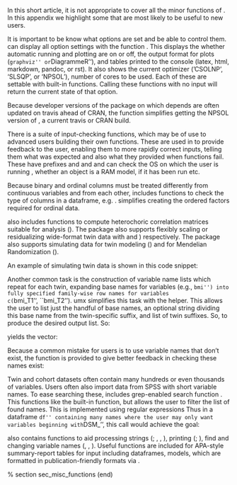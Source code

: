 \section{Appendix: Miscellaneous help functions} % (fold)
\label{sec:sec_misc_functions}

In this short article, it is not appropriate to cover all the minor functions of \pkg{umx}. In this appendix we highlight some that are most likely to be useful to new users. 

It is important to be know what options are set and be able to control them. \pkg{umx} can display all option settings with the function \code{umx_get_options}. This displays the whether automatic running and plotting are on or off, the output format for plots (``graphviz'' or ``DiagrammeR''), and tables printed to the console (latex, html, markdown, pandoc, or rst). It also shows the current optimizer ('CSOLNP', 'SLSQP', or 'NPSOL'), number of cores to be used. Each of these are settable with built-in functions. Calling these functions with no input will return the current state of that option.

\begin{CodeInput}
umx_set_auto_plot(c("TRUE", "FALSE")
umx_set_auto_run(c("TRUE", "FALSE")
umx_set_plot_format(c('graphviz', 'DiagrammeR'))
umx_set_table_format(c("latex", "html", "markdown", "pandoc", "rst")
umx_set_cores(n)
umx_set_optimizer(c('CSOLNP', 'SLSQP', 'NPSOL'))
\end{CodeInput}

Because developer versions of the \pkg{OpenMx} package on which \pkg{umx} depends are often updated on travis ahead of CRAN, the \code{install.OpenMx} function simplifies getting the NPSOL version of \pkg{OpenMx}, a current travis or CRAN build.

There is a suite of input-checking functions, which may be of use to advanced users building their own functions. These are used in \pkg{umx} to provide feedback to the user, enabling them to more rapidly correct inputs, telling them what was expected and also what they provided when functions fail. These have prefixes \code{umx_is_} and \code{umx_has_} and \code{umx_check} and can check the OS on which the user is running \pkg{umx}, whether an object is a \pkg{umx} RAM model, if it has been run etc.

Because binary and ordinal columns must be treated differently from continuous variables and from each other, \pkg{umx} includes functions to check the type of columns in a dataframe, e.g. \code{umx_is_ordered}. \code{umxFactor} simplifies creating the ordered factors required for ordinal data.

\pkg{umx} also includes functions to compute heterochoric correlation matrices suitable for analysis (\code{umx_hetcor}). The package also supports flexibly scaling or residualizing wide-format twin data with \code{umx_scale_wide_twin_data} and \code{umx_residualize}) respectively. The package also supports simulating data for twin modeling (\code{umx_make_TwinData}) and for Mendelian Randomization (\code{umx_make_MR_data}).

An example of simulating twin data is shown in this code snippet:

\begin{CodeInput}
# Simulate 1 variable 'var' in 100 MZ and 100 DZ pairs,
# with Additive and unique variance = .5
x = umx_make_TwinData(nMZpairs = 100, AA = .5, CC = 0, EE= .5)
# output feedback
   AA    CC    EE
  0.50  0.00  0.50
   a     c     e
  0.71  0.00  0.71

# Use the simulated data.
m1  = umxACE(selDVs = "var", dzData = x$dzData, mzData = x$mzData, sep = "_T")
\end{CodeInput}

Another common task is the construction of variable name lists which repeat for each twin, expanding base names for variables (e.g., ``bmi'') into fully specified family-wise row names for variables c(``bmi\_T1'',\ ``bmi\_T2''). umx simplifies this task with the \code{umx\_paste\_names} helper. This allows the user to list just the handful of base names, an optional string dividing this base name from the twin-specific suffix, and list of twin suffixes. So, to produce the desired output list. So:

\code{umx\_paste\_names(c("bmi", "IQ"), "\_T", 1:2)}

yields the vector:

\code{c("bmi\_T1", "IQ\_T1", "bmi\_T2", "IQ\_T2")}

Because a common mistake for users is to use variable names that don't exist, the function \code{umx_check_names} is provided to give better feedback in checking these names exist:

\begin{CodeInput}
umx_check_names(c("wt", "airbag"), mtcars)

Error in umx_check_names(c("wt", "airbag"), mtcars) : 
  Not all required names were found in the data. Missing were:
airbag
\end{CodeInput}

Twin and cohort datasets often contain many hundreds or even thousands of variables. Users often also import data from SPSS with short variable names. To ease searching these, \pkg{umx} includes grep-enabled search function \code{umx\_names}. This functions like the built-in \code{names} function, but allows the user to filter the list of found names. This is implemented using regular expressions Thus in a dataframe ``df'' containing many names where the user may only want variables beginning with``DSM\_'', this call would achieve the goal: \code{umx\_names(df, pattern = "\^{}DSM\_")}

\pkg{umx} also contains functions to aid processing strings (\code{umx\_rot}; \code{umx\_trim}, \code{umx\_explode}, \code{umx\_grep}), printing (\code{umx\_print}; \code{umx\_msg}), find and changing variable names (\code{umx\_names}, \code{umx\_grep}, \code{umx\_rename}). Useful functions are included for APA-style summary-report tables for input including dataframes, \code{"lm"} models, which are formatted in publication-friendly formats via \code{umxAPA}.

% section sec_misc_functions (end)